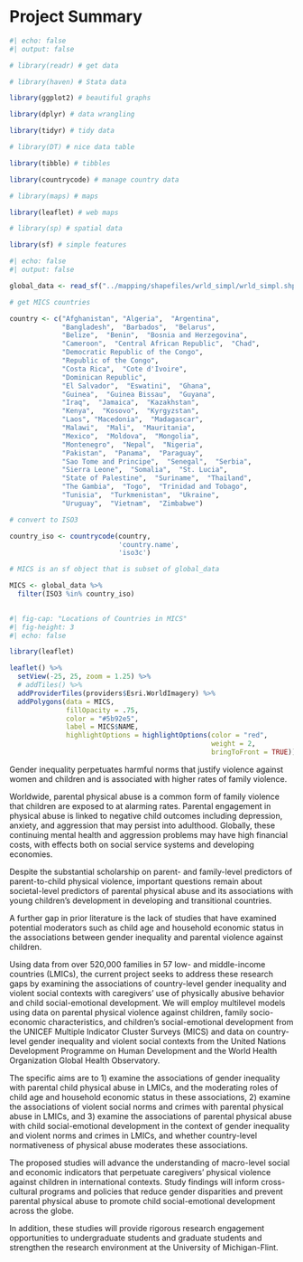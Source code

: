# Project Summary

```r
#| echo: false
#| output: false

# library(readr) # get data

# library(haven) # Stata data

library(ggplot2) # beautiful graphs

library(dplyr) # data wrangling

library(tidyr) # tidy data

# library(DT) # nice data table

library(tibble) # tibbles

library(countrycode) # manage country data

# library(maps) # maps

library(leaflet) # web maps

# library(sp) # spatial data

library(sf) # simple features

```

```r
#| echo: false
#| output: false

global_data <- read_sf("../mapping/shapefiles/wrld_simpl/wrld_simpl.shp") 

# get MICS countries

country <- c("Afghanistan", "Algeria",  "Argentina",  
             "Bangladesh",  "Barbados",  "Belarus",  
             "Belize",  "Benin",  "Bosnia and Herzegovina",  
             "Cameroon",  "Central African Republic",  "Chad",  
             "Democratic Republic of the Congo",  
             "Republic of the Congo",  
             "Costa Rica",  "Cote d'Ivoire",  
             "Dominican Republic",  
             "El Salvador",  "Eswatini",  "Ghana",  
             "Guinea",  "Guinea Bissau",  "Guyana",  
             "Iraq",  "Jamaica",  "Kazakhstan",  
             "Kenya",  "Kosovo",  "Kyrgyzstan",  
             "Laos", "Macedonia",  "Madagascar",  
             "Malawi",  "Mali",  "Mauritania",  
             "Mexico",  "Moldova",  "Mongolia",  
             "Montenegro",  "Nepal",  "Nigeria",  
             "Pakistan",  "Panama",  "Paraguay",  
             "Sao Tome and Principe",  "Senegal",  "Serbia",  
             "Sierra Leone",  "Somalia",  "St. Lucia",  
             "State of Palestine",  "Suriname",  "Thailand",  
             "The Gambia",  "Togo",  "Trinidad and Tobago",  
             "Tunisia",  "Turkmenistan",  "Ukraine",  
             "Uruguay",  "Vietnam",  "Zimbabwe")

# convert to ISO3

country_iso <- countrycode(country, 
                           'country.name', 
                           'iso3c')

# MICS is an sf object that is subset of global_data

MICS <- global_data %>% 
  filter(ISO3 %in% country_iso)
  
```

```r
#| fig-cap: "Locations of Countries in MICS"
#| fig-height: 3
#| echo: false

library(leaflet)

leaflet() %>%
  setView(-25, 25, zoom = 1.25) %>%
  # addTiles() %>%
  addProviderTiles(providers$Esri.WorldImagery) %>%
  addPolygons(data = MICS, 
              fillOpacity = .75, 
              color = "#5b92e5", 
              label = MICS$NAME,
              highlightOptions = highlightOptions(color = "red", 
                                                  weight = 2,
                                                  bringToFront = TRUE)) 

```

Gender inequality perpetuates harmful norms that justify violence against women and children and is associated with higher rates of family violence. 

Worldwide, parental physical abuse is a common form of family violence that children are exposed to at alarming rates. Parental engagement in physical abuse is linked to negative child outcomes including depression, anxiety, and aggression that may persist into adulthood. Globally, these continuing mental health and aggression problems may have high financial costs, with effects both on social service systems and developing economies. 

Despite the substantial scholarship on parent- and family-level predictors of parent-to-child physical violence, important questions remain about societal-level predictors of parental physical abuse and its associations with young children’s development in developing and transitional countries. 

A further gap in prior literature is the lack of studies that have examined potential moderators such as child age and household economic status in the associations between gender inequality and parental violence against children. 

Using data from over 520,000 families in 57 low- and middle-income countries (LMICs), the current project seeks to address these research gaps by examining the associations of country-level gender inequality and violent social contexts with caregivers’ use of physically abusive behavior and child social-emotional development. We will employ multilevel models using data on parental physical violence against children, family socio-economic characteristics, and children’s social-emotional development from the UNICEF Multiple Indicator Cluster Surveys (MICS) and data on country-level gender inequality and violent social contexts from the United Nations Development Programme on Human Development and the World Health Organization Global Health Observatory. 

The specific aims are to 1) examine the associations of gender inequality with parental child physical abuse in LMICs, and the moderating roles of child age and household economic status in these associations, 2) examine the associations of violent social norms and crimes with parental physical abuse in LMICs, and 3) examine the associations of parental physical abuse with child social-emotional development in the context of gender inequality and violent norms and crimes in LMICs, and whether country-level normativeness of physical abuse moderates these associations. 

The proposed studies will advance the understanding of macro-level social and economic indicators that perpetuate caregivers’ physical violence against children in international contexts. Study findings will inform cross-cultural programs and policies that reduce gender disparities and prevent parental physical abuse to promote child social-emotional development across the globe. 

In addition, these studies will provide rigorous research engagement opportunities to undergraduate students and graduate students and strengthen the research environment at the University of Michigan-Flint.